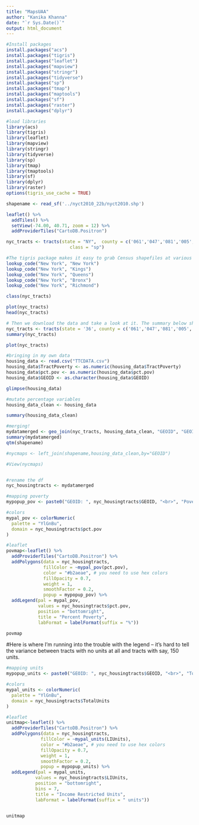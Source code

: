 ```yaml
---
title: "MapsUAA"
author: "Kanika Khanna"
date: "`r Sys.Date()`"
output: html_document
---
```



```r
#Install packages
install.packages("acs")
install.packages("tigris")
install.packages("leaflet")
install.packages("mapview")
install.packages("stringr")
install.packages("tidyverse")
install.packages("sp")
install.packages("tmap")
install.packages("maptools")
install.packages("sf")
install.packages("raster")
install.packages("dplyr")

#load libraries
library(acs)
library(tigris)
library(leaflet)
library(mapview)
library(stringr)
library(tidyverse)
library(sp)
library(tmap)
library(tmaptools)
library(sf)
library(dplyr)
library(raster)
options(tigris_use_cache = TRUE)

```

```r
shapename <- read_sf('../nyct2010_22b/nyct2010.shp')

```


```r
leaflet() %>%
  addTiles() %>%
  setView(-74.00, 40.71, zoom = 12) %>%
  addProviderTiles("CartoDB.Positron")

nyc_tracts <- tracts(state = "NY",  county = c('061','047','081','005','085'), cb = TRUE, 
                        class = "sp")
```

```r
#The tigris package makes it easy to grab Census shapefiles at various levels, from tracts and zipcodes all the way up to national borders. First we look up the appropriate codes.
lookup_code("New York", "New York")
lookup_code("New York", "Kings")
lookup_code("New York", "Queens")
lookup_code("New York", "Bronx")
lookup_code("New York", "Richmond")

class(nyc_tracts)

plot(nyc_tracts)
head(nyc_tracts)
```

```r
# Then we download the data and take a look at it. The summary below shows the data associated with each polygon (e.g., the GEOID and  NAME). We can access data columns via nyc_tracts@data.
nyc_tracts <- tracts(state = '36', county = c('061','047','081','005','085'))
summary(nyc_tracts)
```

```r
plot(nyc_tracts)
```

```r
#bringing in my own data
housing_data <- read.csv("TTCDATA.csv")
housing_data$TractPoverty <- as.numeric(housing_data$TractPoverty)
housing_data$pct.pov <- as.numeric(housing_data$pct.pov)
housing_data$GEOID <- as.character(housing_data$GEOID)

glimpse(housing_data)

#mutate percentage variables
housing_data_clean <- housing_data

summary(housing_data_clean)
```
```r
#merging!
mydatamerged <- geo_join(nyc_tracts, housing_data_clean, "GEOID", "GEOID", how = 'inner')
summary(mydatamerged)
qtm(shapename)

#nycmaps <- left_join(shapename,housing_data_clean,by="GEOID")

#View(nycmaps)



```

```r
#rename the df
nyc_housingtracts <- mydatamerged
```

```r
#mapping poverty
mypopup_pov <- paste0("GEOID: ", nyc_housingtracts$GEOID, "<br>", "Poverty Rate: ", round(nyc_housingtracts$pct.pov,0))

#colors
mypal_pov <- colorNumeric(
  palette = "YlGnBu",
  domain = nyc_housingtracts$pct.pov
)

#leaflet
povmap<-leaflet() %>%
  addProviderTiles("CartoDB.Positron") %>%
  addPolygons(data = nyc_housingtracts, 
              fillColor = ~mypal_pov(pct.pov), 
              color = "#b2aeae", # you need to use hex colors
              fillOpacity = 0.7, 
              weight = 1, 
              smoothFactor = 0.2,
              popup = mypopup_pov) %>%
  addLegend(pal = mypal_pov, 
            values = nyc_housingtracts$pct.pov, 
            position = "bottomright", 
            title = "Percent Poverty",
            labFormat = labelFormat(suffix = "%"))

povmap

```
#Here is where I'm running into the trouble with the legend -- it's hard to tell the variance between tracts with no units at all and tracts with say, 150 units. 

```r
#mapping units
mypopup_units <- paste0("GEOID: ", nyc_housingtracts$GEOID, "<br>", "Total Income Restricted Units ", round(nyc_housingtracts$LIUnits,0))

#colors
mypal_units <- colorNumeric(
  palette = "YlGnBu",
  domain = nyc_housingtracts$TotalUnits
)

#leaflet
unitmap<-leaflet() %>%
  addProviderTiles("CartoDB.Positron") %>%
  addPolygons(data = nyc_housingtracts, 
             fillColor = ~mypal_units(LIUnits), 
             color = "#b2aeae", # you need to use hex colors
             fillOpacity = 0.7, 
             weight = 1, 
             smoothFactor = 0.2,
             popup = mypopup_units) %>%
  addLegend(pal = mypal_units, 
           values = nyc_housingtracts$LIUnits, 
           position = "bottomright", 
           bins = 7, 
           title = "Income Restricted Units",
           labFormat = labelFormat(suffix = " units"))


unitmap

```
